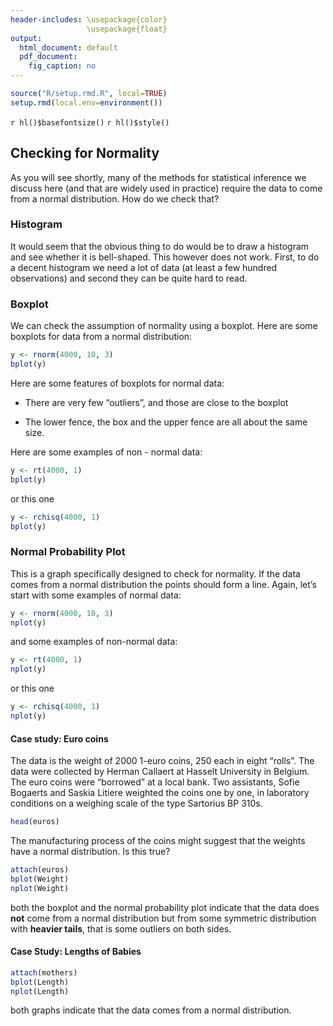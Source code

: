 ```yaml
---
header-includes: \usepackage{color}
                 \usepackage{float}
output:
  html_document: default
  pdf_document:
    fig_caption: no
---
```


```r
source("R/setup.rmd.R", local=TRUE)
setup.rmd(local.env=environment())
```
`r hl()$basefontsize()`
`r hl()$style()`

## Checking for Normality

As you will see shortly, many of the methods for statistical inference we discuss here (and that are widely used in practice) require the data to come from a normal distribution. How do we check that?

### Histogram

It would seem that the obvious thing to do would be to draw a histogram and see whether it is bell-shaped. This however does not work. First, to do a decent histogram we need a lot of data (at least a few hundred observations) and second they can be quite hard to read.

### Boxplot

We can check the assumption of normality using a boxplot. Here are some boxplots for data from a normal distribution:

```r
y <- rnorm(4000, 10, 3)
bplot(y)
```

Here are some features of boxplots for normal data:

- There are very few "outliers", and those are close to the boxplot

- The lower fence, the box and the upper fence are all about the same size.

Here are some examples of non - normal data:

```r
y <- rt(4000, 1)
bplot(y)
```

or this one

```r
y <- rchisq(4000, 1)
bplot(y)
```

### Normal Probability Plot

This is a graph specifically designed to check for normality. If the data comes from a normal distribution the points should form a line. Again, let's start with some examples of normal data:

```r
y <- rnorm(4000, 10, 3)
nplot(y)
```

and some examples of non-normal data:

```r
y <- rt(4000, 1)
nplot(y)
```

or this one

```r
y <- rchisq(4000, 1)
nplot(y)
```

#### **Case study:** Euro coins 

The data is the weight of 2000 1-euro coins, 250 each in eight "rolls". The data were collected by Herman Callaert at Hasselt University in Belgium. The euro coins were "borrowed" at a local bank. Two assistants, Sofie Bogaerts and Saskia Litiere weighted the coins one by one, in laboratory conditions on a weighing scale of the type Sartorius BP 310s.

```r
head(euros)
```

The manufacturing process of the coins might suggest that the weights have a normal distribution. Is this true?

```r
attach(euros)
bplot(Weight)
nplot(Weight)
```

both the boxplot and the normal probability plot indicate that the data does **not** come from a normal distribution but from some symmetric distribution with **heavier tails**, that is some outliers on both sides.

#### **Case Study:** Lengths of Babies

```r
attach(mothers)
bplot(Length)
nplot(Length)
```

both graphs indicate that the data comes from a normal distribution.
